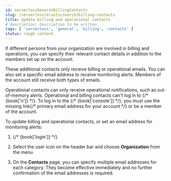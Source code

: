 ```yaml
---
id: serverlessGeneralBillingContacts
slug: /serverless/elasticsearch/billing-contacts
title: Update billing and operational contacts
# description: Description to be written
tags: [ 'serverless', 'general', 'billing', 'contacts' ]
status: rough content
---
```



<RoughContent />

If different persons from your organization are involved in billing and operations, you can specify their relevant contact details in addition to the members set up on the account. 

These additional contacts only receive billing or operational emails. You can also set a specific email address to receive monitoring alerts. Members of the account still receive both types of emails. 

<DocCallOut title="Note">
Operational contacts can only receive operational notifications, such as out-of-memory alerts. Operational and billing contacts can't log in to {/* {book['n']} */}. To log in to the {/* {book['console']} */}, you must use the <DocBadge><DocIcon size="s" type="unlink" title="missing link"/> missing link</DocBadge>{/*  <DocLink id="enCloudEcCustomizeDeployment" section="user-settings">primary email address for your account</DocLink> */} or be <DocLink id="serverlessElasticsearchManageUserAccessToYourOrganization">a member</DocLink> of the account.
</DocCallOut>

To update billing and operational contacts, or set an email address for monitoring alerts:

1. {/* {book['login']} */}

1. Select the user icon on the header bar and choose **Organization** from the menu.

1. On the **Contacts** page, you can specify multiple email addresses for each category. They become effective immediately and no further confirmation of the email addresses is required.

